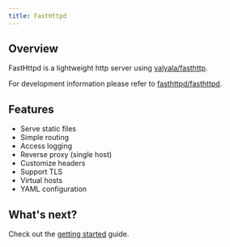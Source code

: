 ```yaml
---
title: FastHttpd
---
```



## Overview

FastHttpd is a lightweight http server using [valyala/fasthttp](https://github.com/valyala/fasthttp).

For development information please refer to [fasthttpd/fasthttpd](https://github.com/fasthttpd/fasthttpd).

## Features

- Serve static files
- Simple routing
- Access logging
- Reverse proxy (single host)
- Customize headers
- Support TLS
- Virtual hosts
- YAML configuration

## What's next?

Check out the [getting started](/getting-started) guide.